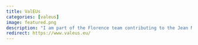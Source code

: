 ```yaml
---
title: ValEUs
categories: [valeus]
image: featured.png
description: "I am part of the Florence team contributing to the Jean Monnet Policy Network “ValEUs. Research & Education Network on Contestations to EU Foreign Policy"
redirect: https://www.valeus.eu/
---
```

